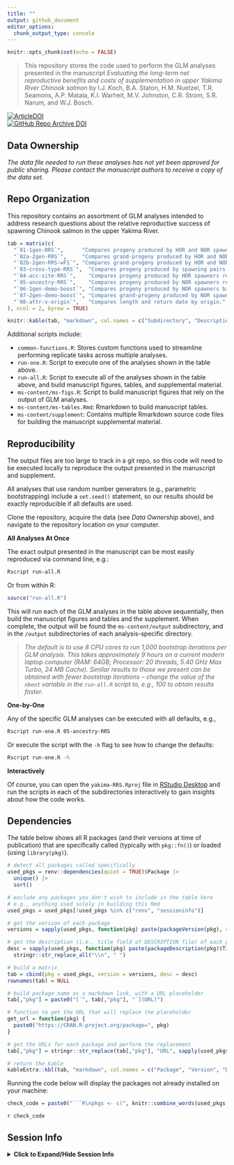 ```yaml
---
title: ""
output: github_document
editor_options: 
  chunk_output_type: console
---
```


```r
knitr::opts_chunk$set(echo = FALSE)
```

> This repository stores the code used to perform the GLM analyses presented in the manuscript _Evaluating the long-term net reproductive benefits and costs of supplementation in upper Yakima River Chinook salmon_ by I.J. Koch, B.A. Staton, H.M. Nuetzel, T.R. Seamons, A.P. Matala, K.I. Warheit, M.V. Johnston, C.R. Strom, S.R. Narum, and W.J. Bosch.

[![ArticleDOI](https://img.shields.io/badge/Article-PLACEHOLDER%20IF%20ACCEPTED-blue?logo=doi&logoColor=f5f5f5)]()  
[![GitHub Repo Archive DOI](https://img.shields.io/badge/GitHub%20Repo%20Archive-PLACEHOLDER%20WHEN%20MINTED-blue?logo=github)]()

## Data Ownership

_The data file needed to run these analyses has not yet been approved for public sharing.
Please contact the manuscript authors to receive a copy of the data set._

## Repo Organization

This repository contains an assortment of GLM analyses intended to address research questions about the relative reproductive success of spawning Chinook salmon in the upper Yakima River.

```r
tab = matrix(c(
  "`01-1gen-RRS`",      "Compares progeny produced by HOR and NOR spawners reproducing naturally.",
  "`02a-2gen-RRS`",     "Compares grand-progeny produced by HOR and NOR spawners reproducing naturally.",
  "`02b-2gen-RRS-wF1`", "Compares grand-progeny produced by HOR and NOR spawners reproducing naturally, while considering the number of progeny produced as a predictor.",
  "`03-cross-type-RRS`",  "Compares progeny produced by spawning pairs in which the parents are of differing origin types.",
  "`04-acc-site-RRS`",    "Compares progeny produced by HOR spawners reproducing naturally based on the site they were acclimated at as smolts.",
  "`05-ancestry-RRS`",    "Compares progeny produced by NOR spawners reproducing naturally based on the origin types of their parents.",
  "`06-1gen-demo-boost`", "Compares progeny produced by NOR spawners based on where they reproduced -- either naturally or in the hatchery as broodstock.",
  "`07-2gen-demo-boost`", "Compares grand-progeny produced by NOR spawners based on where they reproduced -- either naturally or in the hatchery as broodstock.",
  "`08-attr-v-origin`",   "Compares length and return date by origin."
), ncol = 2, byrow = TRUE)

knitr::kable(tab, "markdown", col.names = c("Subdirectory", "Description"))

```

Additional scripts include:

* `common-functions.R`: Stores custom functions used to streamline performing replicate tasks across multiple analyses.
* `run-one.R`: Script to execute one of the analyses shown in the table above.
* `run-all.R`: Script to execute all of the analyses shown in the table above, and build manuscript figures, tables, and supplemental material.
* `ms-content/ms-figs.R`: Script to build manuscript figures that rely on the output of GLM analyses.
* `ms-content/ms-tables.Rmd`: Rmarkdown to build manuscript tables.
* `ms-content/supplement`: Contains multiple Rmarkdown source code files for building the manuscript supplemental material.

## Reproducibility

The output files are too large to track in a git repo, so this code will need to be executed locally to reproduce the output presented in the manuscript and supplement. 

All analyses that use random number generators (e.g., parametric bootstrapping) include a `set.seed()` statement, so our results should be exactly reproducible if all defaults are used.

Clone the repository, acquire the data (see _Data Ownership_ above), and navigate to the repository location on your computer.

**All Analyses At Once**

The exact output presented in the manuscript can be most easily reproduced via command line, e.g.:

```bash
Rscript run-all.R
```

Or from within R:

```R
source("run-all.R")
```

This will run each of the GLM analyses in the table above sequentially, then build the manuscript figures and tables and the supplement. 
When complete, the output will be found the `ms-content/output` subdirectory, and in the `/output` subdirectories of each analysis-specific directory.

>_The default is to use 8 CPU cores to run 1,000 bootstrap iterations per GLM analysis. 
>This takes approximately 9 hours on a current modern laptop computer (RAM: 64GB; Processor: 20 threads, 5.40 GHz Max Turbo, 24 MB Cache).
>Similar results to those we present can be obtained with fewer bootstrap iterations -- change the value of the `nboot` variable in the `run-all.R` script to, e.g., 100 to obtain results faster._

**One-by-One**

Any of the specific GLM analyses can be executed with all defaults, e.g.,

```bash
Rscript run-one.R 05-ancestry-RRS
```

Or execute the script with the `-h` flag to see how to change the defaults:

```bash
Rscript run-one.R -h
```

**Interactively**

Of course, you can open the `yakima-RRS.Rproj` file in [RStudio Desktop](https://posit.co/download/rstudio-desktop/) and run the scripts in each of the subdirectories interactively to gain insights about how the code works.

## Dependencies

The table below shows all R packages (and their versions at time of publication) that are specifically called (typically with `pkg::fn()`) or loaded (using `library(pkg)`).

```r

# detect all packages called specifically
used_pkgs = renv::dependencies(quiet = TRUE)$Package |> 
  unique() |> 
  sort()

# exclude any packages you don't wish to include in the table here
# e.g., anything used solely in building this Rmd
used_pkgs = used_pkgs[!used_pkgs %in% c("renv", "sessioninfo")]

# get the version of each package
versions = sapply(used_pkgs, function(pkg) paste(packageVersion(pkg), collapse = "."))

# get the description (i.e., title field of DESCRIPTION file) of each package
desc = sapply(used_pkgs, function(pkg) paste(packageDescription(pkg)$Title, collapse = ".")) |> 
  stringr::str_replace_all("\\n", " ")

# build a matrix
tab = cbind(pkg = used_pkgs, version = versions, desc = desc)
rownames(tab) = NULL

# build package name as a markdown link, with a URL placeholder
tab[,"pkg"] = paste0("[`", tab[,"pkg"], "`](URL)")

# function to get the URL that will replace the placeholder
get_url = function(pkg) {
  paste0("https://CRAN.R-project.org/package=", pkg)
}

# get the URLs for each package and perform the replacement
tab[,"pkg"] = stringr::str_replace(tab[,"pkg"], "URL", sapply(used_pkgs, get_url))

# return the kable
kableExtra::kbl(tab, "markdown", col.names = c("Package", "Version", "Description"), align = "lrl")
```

Running the code below will display the packages not already installed on your machine:

```r
check_code = paste0("```R\npkgs <- c(", knitr::combine_words(used_pkgs, before = '"', and = "", sep = ', '), ")\npkgs[!pkgs %in% rownames(installed.packages())]\n```")
```

`r check_code`

## Session Info

<details>
<summary><b>Click to Expand/Hide Session Info</b></summary>

```r
junk = suppressPackageStartupMessages({
  sapply(used_pkgs, library, character.only = TRUE)
})
```

```r
sessioninfo::session_info()
```

</details>
